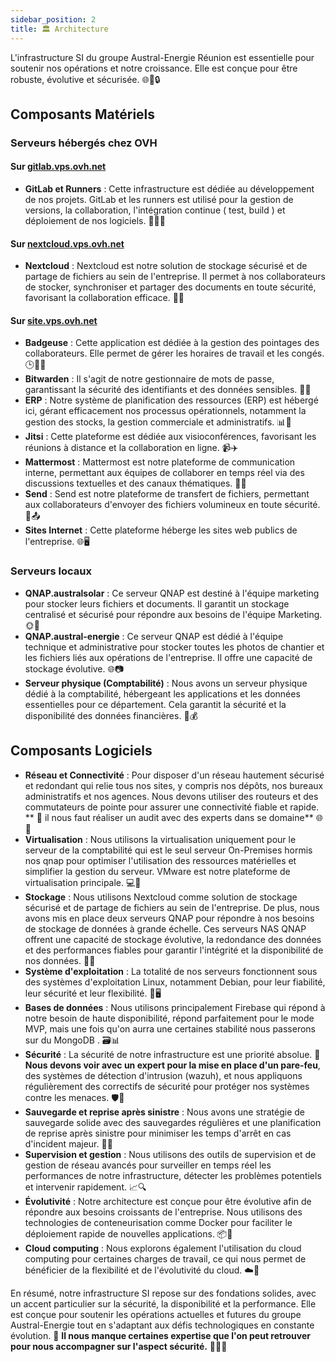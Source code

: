 ```yaml
---
sidebar_position: 2
title: 🏛️ Architecture
---
```



L'infrastructure SI du groupe Austral-Energie Réunion est essentielle pour soutenir nos opérations et notre croissance. Elle est conçue pour être robuste, évolutive et sécurisée. 🌐💼🔒

## Composants Matériels

### Serveurs hébergés chez OVH

#### Sur [gitlab.vps.ovh.net](http://gitlab.vps.ovh.net)

- **GitLab et Runners** : Cette infrastructure est dédiée au développement de nos projets. GitLab et les runners est utilisé pour la gestion de versions, la collaboration, l'intégration continue ( test, build ) et déploiement de nos logiciels. 🚀👨‍💻

#### Sur [nextcloud.vps.ovh.net](http://nextcloud.vps.ovh.net)

- **Nextcloud** : Nextcloud est notre solution de stockage sécurisé et de partage de fichiers au sein de l'entreprise. Il permet à nos collaborateurs de stocker, synchroniser et partager des documents en toute sécurité, favorisant la collaboration efficace. 📂🤝

#### Sur [site.vps.ovh.net](http://site.vps.ovh.net)

- **Badgeuse** : Cette application est dédiée à la gestion des pointages des collaborateurs. Elle permet de gérer les horaires de travail et les congés. 🕒👨‍💼
- **Bitwarden** : Il s'agit de notre gestionnaire de mots de passe, garantissant la sécurité des identifiants et des données sensibles. 🔐🔑
- **ERP** : Notre système de planification des ressources (ERP) est hébergé ici, gérant efficacement nos processus opérationnels, notamment la gestion des stocks, la gestion commerciale et administratifs. 📊🏢
- **Jitsi** : Cette plateforme est dédiée aux visioconférences, favorisant les réunions à distance et la collaboration en ligne. 📹✈️
- **Mattermost** : Mattermost est notre plateforme de communication interne, permettant aux équipes de collaborer en temps réel via des discussions textuelles et des canaux thématiques. 💬🌐
- **Send** : Send est notre plateforme de transfert de fichiers, permettant aux collaborateurs d'envoyer des fichiers volumineux en toute sécurité. 📂📤
- **Sites Internet** : Cette plateforme héberge les sites web publics de l'entreprise. 🌐🖥️

### Serveurs locaux

- **QNAP.australsolar** : Ce serveur QNAP est destiné à l'équipe marketing pour stocker leurs fichiers et documents. Il garantit un stockage centralisé et sécurisé pour répondre aux besoins de l'équipe Marketing. 🌞📂
- **QNAP.austral-energie** : Ce serveur QNAP est dédié à l'équipe technique et administrative pour stocker toutes les photos de chantier et les fichiers liés aux opérations de l'entreprise. Il offre une capacité de stockage évolutive. 🌐📷
- **Serveur physique (Comptabilité)** : Nous avons un serveur physique dédié à la comptabilité, hébergeant les applications et les données essentielles pour ce département. Cela garantit la sécurité et la disponibilité des données financières. 💼💰

## Composants Logiciels

- **Réseau et Connectivité** : Pour disposer d'un réseau hautement sécurisé et redondant qui relie tous nos sites, y compris nos dépôts, nos bureaux administratifs et nos agences. Nous devons utiliser des routeurs et des commutateurs de pointe pour assurer une connectivité fiable et rapide. ** 🚨 il nous faut réaliser un audit avec des experts dans se domaine** 🌐🔌
- **Virtualisation** : Nous utilisons la virtualisation uniquement pour le serveur de la comptabilité qui est le seul serveur On-Premises hormis nos qnap pour optimiser l'utilisation des ressources matérielles et simplifier la gestion du serveur. VMware est notre plateforme de virtualisation principale. 💻🔮
- **Stockage** : Nous utilisons Nextcloud comme solution de stockage sécurisé et de partage de fichiers au sein de l'entreprise. De plus, nous avons mis en place deux serveurs QNAP pour répondre à nos besoins de stockage de données à grande échelle. Ces serveurs NAS QNAP offrent une capacité de stockage évolutive, la redondance des données et des performances fiables pour garantir l'intégrité et la disponibilité de nos données. 📂💾
- **Système d'exploitation** : La totalité de nos serveurs fonctionnent sous des systèmes d'exploitation Linux, notamment Debian, pour leur fiabilité, leur sécurité et leur flexibilité. 🐧🖥️
- **Bases de données** : Nous utilisons principalement Firebase qui répond à notre besoin de haute disponibilité, répond parfaitement pour le mode MVP, mais une fois qu'on aurra une certaines stabilité nous passerons sur du MongoDB  . 🗃️📊
- **Sécurité** : La sécurité de notre infrastructure est une priorité absolue. 🚨 **Nous devons voir avec un expert pour la mise en place d'un pare-feu**, des systèmes de détection d'intrusion (wazuh), et nous appliquons régulièrement des correctifs de sécurité pour protéger nos systèmes contre les menaces. 🛡️🚫
- **Sauvegarde et reprise après sinistre** : Nous avons une stratégie de sauvegarde solide avec des sauvegardes régulières et une planification de reprise après sinistre pour minimiser les temps d'arrêt en cas d'incident majeur. 📂🔄
- **Supervision et gestion** : Nous utilisons des outils de supervision et de gestion de réseau avancés pour surveiller en temps réel les performances de notre infrastructure, détecter les problèmes potentiels et intervenir rapidement. 📈🔍
- **Évolutivité** : Notre architecture est conçue pour être évolutive afin de répondre aux besoins croissants de l'entreprise. Nous utilisons des technologies de conteneurisation comme Docker pour faciliter le déploiement rapide de nouvelles applications. 📦🚀
- **Cloud computing** : Nous explorons également l'utilisation du cloud computing pour certaines charges de travail, ce qui nous permet de bénéficier de la flexibilité et de l'évolutivité du cloud. ☁️🚀

En résumé, notre infrastructure SI repose sur des fondations solides, avec un accent particulier sur la sécurité, la disponibilité et la performance. Elle est conçue pour soutenir les opérations actuelles et futures du groupe Austral-Energie tout en s'adaptant aux défis technologiques en constante évolution. 🚨 **Il nous manque certaines expertise que l'on peut retrouver pour nous accompagner sur l'aspect sécurité.** 🌟👨‍💼